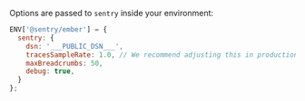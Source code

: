 Options are passed to `sentry` inside your environment:

```javascript
ENV['@sentry/ember'] = {
  sentry: {
    dsn: '___PUBLIC_DSN___',
    tracesSampleRate: 1.0, // We recommend adjusting this in production
    maxBreadcrumbs: 50,
    debug: true,
  }
};
```
